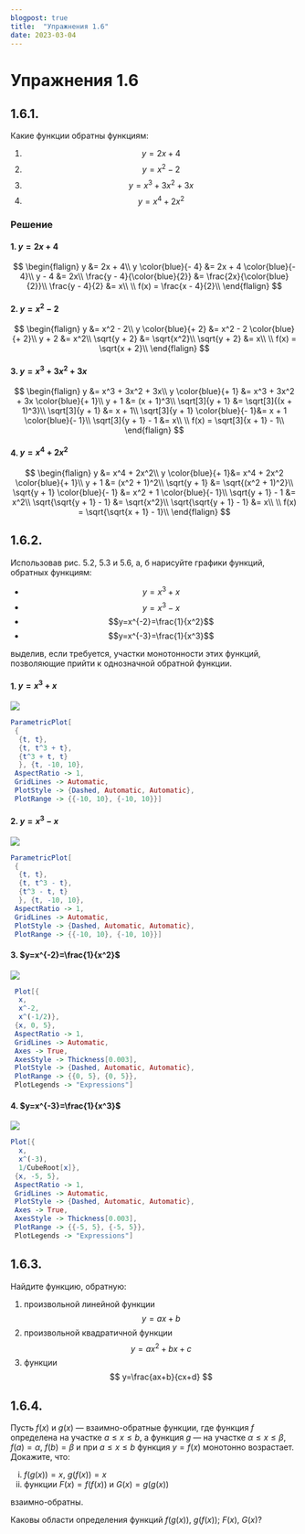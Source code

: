```yaml
---
blogpost: true
title:  "Упражнения 1.6"
date: 2023-03-04
---
```

# Упражнения 1.6

## 1.6.1.

Какие функции обратны функциям:

1. $$y=2x+4$$
2. $$y=x^2-2$$
3. $$y=x^3+3x^2+3x$$
4. $$y=x^4+2x^2$$

### Решение

#### 1. $y = 2x + 4$

$$
\begin{flalign}
                            y &= 2x + 4\\
          y \color{blue}{- 4} &= 2x + 4 \color{blue}{- 4}\\
                        y - 4 &= 2x\\
\frac{y - 4}{\color{blue}{2}} &= \frac{2x}{\color{blue}{2}}\\
              \frac{y - 4}{2} &= x\\
\\
f(x) = \frac{x - 4}{2}\\
\end{flalign}
$$

#### 2. $y = x^2 - 2$

$$
\begin{flalign}
                y  &= x^2 - 2\\
y \color{blue}{+ 2} &= x^2 - 2 \color{blue}{+ 2}\\
                y + 2 &= x^2\\
                \sqrt{y + 2} &= \sqrt{x^2}\\
                \sqrt{y + 2} &= x\\
\\
f(x) = \sqrt{x + 2}\\
\end{flalign}
$$

#### 3. $y = x^3 + 3x^2 + 3x$

$$
\begin{flalign}
                      y &= x^3 + 3x^2 + 3x\\
    y \color{blue}{+ 1} &= x^3 + 3x^2 + 3x \color{blue}{+ 1}\\
                  y + 1 &= (x + 1)^3\\
         \sqrt[3]{y + 1} &= \sqrt[3]{(x + 1)^3}\\
         \sqrt[3]{y + 1} &= x + 1\\
\sqrt[3]{y + 1} \color{blue}{- 1}&= x + 1 \color{blue}{- 1}\\
    \sqrt[3]{y + 1} - 1 &= x\\
\\
f(x) = \sqrt[3]{x + 1} - 1\\
\end{flalign}
$$

#### 4. $y = x^4 + 2x^2$

$$
\begin{flalign}
                      y &= x^4 + 2x^2\\
     y \color{blue}{+ 1}&= x^4 + 2x^2 \color{blue}{+ 1}\\
                  y + 1 &= (x^2 + 1)^2\\
           \sqrt{y + 1} &= \sqrt{(x^2 + 1)^2}\\
\sqrt{y + 1} \color{blue}{- 1} &= x^2 + 1 \color{blue}{- 1}\\
       \sqrt{y + 1} - 1 &= x^2\\
       \sqrt{\sqrt{y + 1} - 1} &= \sqrt{x^2}\\
              \sqrt{\sqrt{y + 1} - 1} &= x\\
\\
f(x) = \sqrt{\sqrt{x + 1} - 1}\\
\end{flalign}
$$

## 1.6.2.

Использовав рис. 5.2, 5.3 и 5.6, а, б
нарисуйте графики функций, обратных 
функциям:

* $$y=x^3+x$$
* $$y=x^3-x$$
* $$y=x^{-2}=\frac{1}{x^2}$$
* $$y=x^{-3}=\frac{1}{x^3}$$

выделив, если
требуется, участки монотонности этих 
функций, позволяющие прийти к однозначной
обратной функции.

#### 1. $y=x^3+x$

![](figures/graph_1.6.2.a.svg)

```mathematica
ParametricPlot[
 {
  {t, t},
  {t, t^3 + t},
  {t^3 + t, t}
  }, {t, -10, 10},
 AspectRatio -> 1,
 GridLines -> Automatic,
 PlotStyle -> {Dashed, Automatic, Automatic},
 PlotRange -> {{-10, 10}, {-10, 10}}]
```
#### 2. $y=x^3-x$

![](figures/graph_1.6.2.b.svg)

```mathematica
ParametricPlot[
 {
  {t, t},
  {t, t^3 - t},
  {t^3 - t, t}
  }, {t, -10, 10},
 AspectRatio -> 1,
 GridLines -> Automatic,
 PlotStyle -> {Dashed, Automatic, Automatic},
 PlotRange -> {{-10, 10}, {-10, 10}}]
```

#### 3. $y=x^{-2}=\frac{1}{x^2}$

![](figures/graph_1.6.2.c.svg)

```mathematica
 Plot[{
  x,
  x^-2,
  x^(-1/2)},
 {x, 0, 5},
 AspectRatio -> 1,
 GridLines -> Automatic,
 Axes -> True,
 AxesStyle -> Thickness[0.003],
 PlotStyle -> {Dashed, Automatic, Automatic},
 PlotRange -> {{0, 5}, {0, 5}},
 PlotLegends -> "Expressions"]
```

#### 4. $y=x^{-3}=\frac{1}{x^3}$

![](figures/graph_1.6.2.d.svg)

```mathematica
Plot[{
  x,
  x^(-3),
  1/CubeRoot[x]},
 {x, -5, 5},
 AspectRatio -> 1,
 GridLines -> Automatic,
 PlotStyle -> {Dashed, Automatic, Automatic},
 Axes -> True,
 AxesStyle -> Thickness[0.003],
 PlotRange -> {{-5, 5}, {-5, 5}},
 PlotLegends -> "Expressions"]
```


## 1.6.3.

Найдите функцию, обратную:

1. произвольной линейной функции
    $$ y=ax+b $$
2. произвольной квадратичной функции
    $$ y=ax^2+bx+c $$
3. функции
    $$ y=\frac{ax+b}{cx+d} $$

## 1.6.4.

Пусть $f(x)$ и $g(x)$ —
взаимно-обратные функции, где функция $f$ определена на
участке $a\leqslant x \leqslant b$, а функция $g$ —
на участке
$\alpha\leqslant x \leqslant \beta$, $f(a)=\alpha$, $f(b)=\beta$ и при $a\leqslant x \leqslant b$
функция $y=f(x)$ монотонно возрастает.
Докажите, что:

i. $f(g(x))=x$, $g(f(x))=x$
i. функции $F(x)=f(f(x))$ и $G(x)=g(g(x))$

взаимно-обратны.

Каковы области  определения функций $f(g(x))$, $g(f(x))$; $F(x)$, $G(x)$?